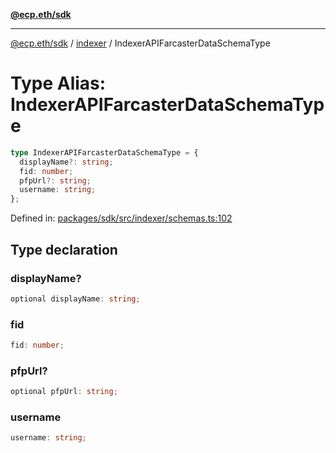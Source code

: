 [**@ecp.eth/sdk**](../../index.mdx)

***

[@ecp.eth/sdk](/sdk-reference/index.mdx) / [indexer](/sdk-reference/indexer/index.mdx) / IndexerAPIFarcasterDataSchemaType

# Type Alias: IndexerAPIFarcasterDataSchemaType

```ts
type IndexerAPIFarcasterDataSchemaType = {
  displayName?: string;
  fid: number;
  pfpUrl?: string;
  username: string;
};
```

Defined in: [packages/sdk/src/indexer/schemas.ts:102](https://github.com/ecp-eth/comments-monorepo/blob/main/packages/sdk/src/indexer/schemas.ts#L102)

## Type declaration

### displayName?

```ts
optional displayName: string;
```

### fid

```ts
fid: number;
```

### pfpUrl?

```ts
optional pfpUrl: string;
```

### username

```ts
username: string;
```
